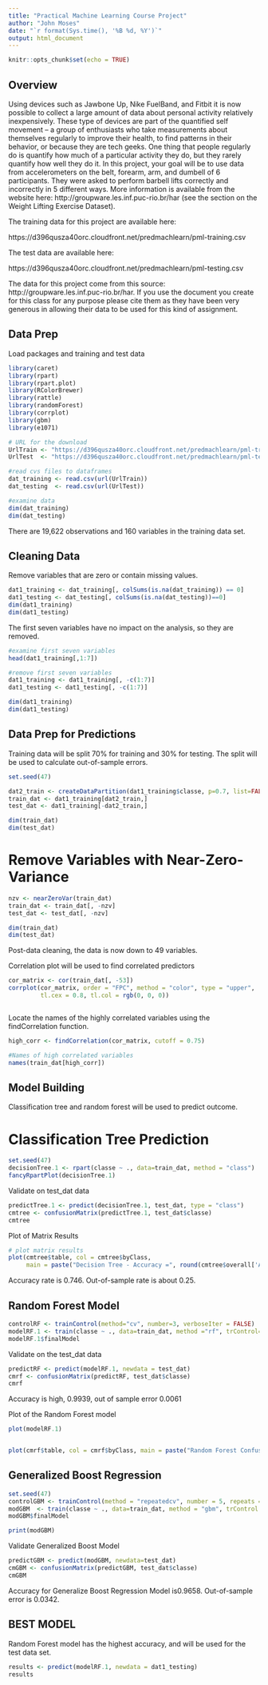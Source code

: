 ---
title: "Practical Machine Learning Course Project"
author: "John Moses"
date: "`r format(Sys.time(), '%B %d, %Y')`"
output: html_document
---

```{r setup, include=FALSE}
knitr::opts_chunk$set(echo = TRUE)
```

## Overview
Using devices such as Jawbone Up, Nike FuelBand, and Fitbit it is now possible to collect a large amount of data about personal activity relatively inexpensively. These type of devices are part of the quantified self movement – a group of enthusiasts who take measurements about themselves regularly to improve their health, to find patterns in their behavior, or because they are tech geeks. One thing that people regularly do is quantify how much of a particular activity they do, but they rarely quantify how well they do it. In this project, your goal will be to use data from accelerometers on the belt, forearm, arm, and dumbell of 6 participants. They were asked to perform barbell lifts correctly and incorrectly in 5 different ways. More information is available from the website here: http://groupware.les.inf.puc-rio.br/har (see the section on the Weight Lifting Exercise Dataset).

The training data for this project are available here:

https://d396qusza40orc.cloudfront.net/predmachlearn/pml-training.csv

The test data are available here:

https://d396qusza40orc.cloudfront.net/predmachlearn/pml-testing.csv

The data for this project come from this source: http://groupware.les.inf.puc-rio.br/har. If you use the document you create for this class for any purpose please cite them as they have been very generous in allowing their data to be used for this kind of assignment.

## Data Prep
Load packages and training and test data

```{r Data prep, echo=TRUE}
library(caret)
library(rpart)
library(rpart.plot)
library(RColorBrewer)
library(rattle)
library(randomForest)
library(corrplot)
library(gbm)
library(e1071)

# URL for the download
UrlTrain <- "https://d396qusza40orc.cloudfront.net/predmachlearn/pml-training.csv"
UrlTest  <- "https://d396qusza40orc.cloudfront.net/predmachlearn/pml-testing.csv"

#read cvs files to dataframes
dat_training <- read.csv(url(UrlTrain))
dat_testing  <- read.csv(url(UrlTest))

#examine data
dim(dat_training)
dim(dat_testing)


```
There are 19,622 observations and 160 variables in the training data set.

## Cleaning Data

Remove variables that are zero or contain missing values. 

```{r Clean Data, echo=TRUE}
dat1_training <- dat_training[, colSums(is.na(dat_training)) == 0]
dat1_testing <- dat_testing[, colSums(is.na(dat_testing))==0]
dim(dat1_training)
dim(dat1_testing)

```

The first seven variables have no impact on the analysis, so they are removed.

```{r}
#examine first seven variables
head(dat1_training[,1:7])

#remove first seven variables
dat1_training <- dat1_training[, -c(1:7)]
dat1_testing <- dat1_testing[, -c(1:7)]

dim(dat1_training)
dim(dat1_testing)

```

## Data Prep for Predictions

Training data will be split 70% for training and 30% for testing. The split will be used to calculate out-of-sample errors. 

```{r Data Prep Prediction, echo=TRUE}
set.seed(47)

dat2_train <- createDataPartition(dat1_training$classe, p=0.7, list=FALSE)
train_dat <- dat1_training[dat2_train,]
test_dat <- dat1_training[-dat2_train,]

dim(train_dat)
dim(test_dat)


```


# Remove Variables with Near-Zero-Variance
```{r remove NZV, echo = TRUE}
nzv <- nearZeroVar(train_dat)
train_dat <- train_dat[, -nzv]
test_dat <- test_dat[, -nzv]

dim(train_dat)
dim(test_dat)

```

Post-data cleaning, the data is now down to 49 variables.

Correlation plot will be used to find correlated predictors

``` {r corr plot, echo = TRUE}
cor_matrix <- cor(train_dat[, -53])
corrplot(cor_matrix, order = "FPC", method = "color", type = "upper", 
         tl.cex = 0.8, tl.col = rgb(0, 0, 0))



```

Locate the names of the highly correlated variables using the findCorrelation function.

``` {r findCor, echo=TRUE}
high_corr <- findCorrelation(cor_matrix, cutoff = 0.75)

#Names of high correlated variables
names(train_dat[high_corr])
```




## Model Building

Classification tree and random forest will be used to predict outcome.


# Classification Tree Prediction

``` {r Tree Prediction, echo = TRUE}
set.seed(47)
decisionTree.1 <- rpart(classe ~ ., data=train_dat, method = "class")
fancyRpartPlot(decisionTree.1)
```

Validate on test_dat data

```{r validate, echo = TRUE}
predictTree.1 <- predict(decisionTree.1, test_dat, type = "class")
cmtree <- confusionMatrix(predictTree.1, test_dat$classe)
cmtree


```


Plot of Matrix Results
```{r Matrix Results, echo=TRUE}
# plot matrix results
plot(cmtree$table, col = cmtree$byClass, 
     main = paste("Decision Tree - Accuracy =", round(cmtree$overall['Accuracy'], 4)))
```

Accuracy rate is 0.746. Out-of-sample rate is about 0.25.

## Random Forest Model

``` {r RF, echo=TRUE}
controlRF <- trainControl(method="cv", number=3, verboseIter = FALSE)
modelRF.1 <- train(classe ~ ., data=train_dat, method ="rf", trControl=controlRF)
modelRF.1$finalModel
```

Validate on the test_dat data

```{r validate RF, echo=TRUE}
predictRF <- predict(modelRF.1, newdata = test_dat)
cmrf <- confusionMatrix(predictRF, test_dat$classe)
cmrf

```

Accuracy is high, 0.9939, out of sample error 0.0061

Plot of the Random Forest model

``` {r RF plot, echo=TRUE}
plot(modelRF.1)


plot(cmrf$table, col = cmrf$byClass, main = paste("Random Forest Confusion Matrix: Accuracy =", round(cmrf$overall['Accuracy'], 4)))
```

## Generalized Boost Regression

``` {r GBR, echo=TRUE}
set.seed(47)
controlGBM <- trainControl(method = "repeatedcv", number = 5, repeats = 1)
modGBM  <- train(classe ~ ., data=train_dat, method = "gbm", trControl = controlGBM, verbose = FALSE)
modGBM$finalModel

print(modGBM)
```

Validate Generalized Boost Model

```{r validate GBR, echo=TRUE}
predictGBM <- predict(modGBM, newdata=test_dat)
cmGBM <- confusionMatrix(predictGBM, test_dat$classe)
cmGBM

```

Accuracy for Generalize Boost Regression Model is0.9658. Out-of-sample error is 0.0342.

## BEST MODEL

Random Forest model has the highest accuracy, and will be used for the test data set. 

``` {r best model for test data, echo=TRUE}
results <- predict(modelRF.1, newdata = dat1_testing)
results

```





